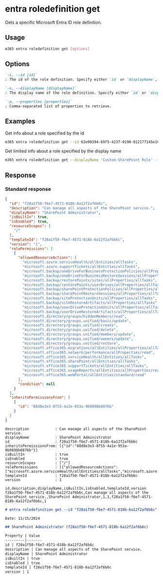 
# entra roledefinition get

Gets a specific Microsoft Entra ID role definition.

## Usage

```sh
m365 entra roledefinition get [options]
```

## Options

```md definition-list
`-i, --id [id]`
: The id of the role definition. Specify either `id` or `displayName`, but not both.

`-n, --displayName [displayName]`
: The display name of the role definition. Specify either `id` or `displayName`, but not both.

`-p, --properties [properties]`
: Comma-separated list of properties to retrieve.
```

<Global />

## Examples

Get info about a role specified by the id

```sh
m365 entra roledefinition get --id 62e90394-69f5-4237-9190-012177145e10
```

Get limited info about a role specified by the display name

```sh
m365 entra roledefinition get --displayName 'Custom SharePoint Role' --properties 'description,isEnabled'
```

## Response

### Standard response

<Tabs>
  <TabItem value="JSON">

  ```json
  {
    "id": "f28a1f50-f6e7-4571-818b-6a12f2af6b6c",
    "description": "Can manage all aspects of the SharePoint service.",
    "displayName": "SharePoint Administrator",
    "isBuiltIn": true,
    "isEnabled": true,
    "resourceScopes": [
      "/"
    ],
    "templateId": "f28a1f50-f6e7-4571-818b-6a12f2af6b6c",
    "version": "1",
    "rolePermissions": [
      {
        "allowedResourceActions": [
          "microsoft.azure.serviceHealth/allEntities/allTasks",
          "microsoft.azure.supportTickets/allEntities/allTasks",
          "microsoft.backup/oneDriveForBusinessProtectionPolicies/allProperties/allTasks",
          "microsoft.backup/oneDriveForBusinessRestoreSessions/allProperties/allTasks",
          "microsoft.backup/restorePoints/sites/allProperties/allTasks",
          "microsoft.backup/restorePoints/userDrives/allProperties/allTasks",
          "microsoft.backup/sharePointProtectionPolicies/allProperties/allTasks",
          "microsoft.backup/sharePointRestoreSessions/allProperties/allTasks",
          "microsoft.backup/siteProtectionUnits/allProperties/allTasks",
          "microsoft.backup/siteRestoreArtifacts/allProperties/allTasks",
          "microsoft.backup/userDriveProtectionUnits/allProperties/allTasks",
          "microsoft.backup/userDriveRestoreArtifacts/allProperties/allTasks",
          "microsoft.directory/groups/hiddenMembers/read",
          "microsoft.directory/groups.unified/basic/update",
          "microsoft.directory/groups.unified/create",
          "microsoft.directory/groups.unified/delete",
          "microsoft.directory/groups.unified/members/update",
          "microsoft.directory/groups.unified/owners/update",
          "microsoft.directory/groups.unified/restore",
          "microsoft.office365.migrations/allEntities/allProperties/allTasks",
          "microsoft.office365.network/performance/allProperties/read",
          "microsoft.office365.serviceHealth/allEntities/allTasks",
          "microsoft.office365.sharePoint/allEntities/allTasks",
          "microsoft.office365.supportTickets/allEntities/allTasks",
          "microsoft.office365.usageReports/allEntities/allProperties/read",
          "microsoft.office365.webPortal/allEntities/standard/read"
        ],
        "condition": null
      }
    ],
    "inheritsPermissionsFrom": [
      {
        "id": "88d8e3e3-8f55-4a1e-953a-9b9898b8876b"
      }
    ]
  }
  ```

  </TabItem>
  <TabItem value="Text">

  ```text
  description            : Can manage all aspects of the SharePoint service.
  displayName            : SharePoint Administrator
  id                     : f28a1f50-f6e7-4571-818b-6a12f2af6b6c
  inheritsPermissionsFrom: [{"id":"88d8e3e3-8f55-4a1e-953a-9b9898b8876b"}]
  isBuiltIn              : true
  isEnabled              : true
  resourceScopes         : ["/"]
  rolePermissions        : [{"allowedResourceActions":["microsoft.azure.serviceHealth/allEntities/allTasks","microsoft.azure.supportTickets/allEntities/allTasks","microsoft.office365.webPortal/allEntities/standard/read"],"condition":null}]
  templateId             : f28a1f50-f6e7-4571-818b-6a12f2af6b6c
  version                : 1
  ```

  </TabItem>
  <TabItem value="CSV">

  ```csv
  id,description,displayName,isBuiltIn,isEnabled,templateId,version
  f28a1f50-f6e7-4571-818b-6a12f2af6b6c,Can manage all aspects of the SharePoint service.,SharePoint Administrator,1,1,f28a1f50-f6e7-4571-818b-6a12f2af6b6c,1
  ```

  </TabItem>
  <TabItem value="Markdown">

  ```md
  # entra roledefinition get --id "f28a1f50-f6e7-4571-818b-6a12f2af6b6c"

  Date: 11/15/2024

  ## SharePoint Administrator (f28a1f50-f6e7-4571-818b-6a12f2af6b6c)

  Property | Value
  ---------|-------
  id | f28a1f50-f6e7-4571-818b-6a12f2af6b6c
  description | Can manage all aspects of the SharePoint service.
  displayName | SharePoint Administrator
  isBuiltIn | true
  isEnabled | true
  templateId | f28a1f50-f6e7-4571-818b-6a12f2af6b6c
  version | 1
  ```

  </TabItem>
</Tabs>